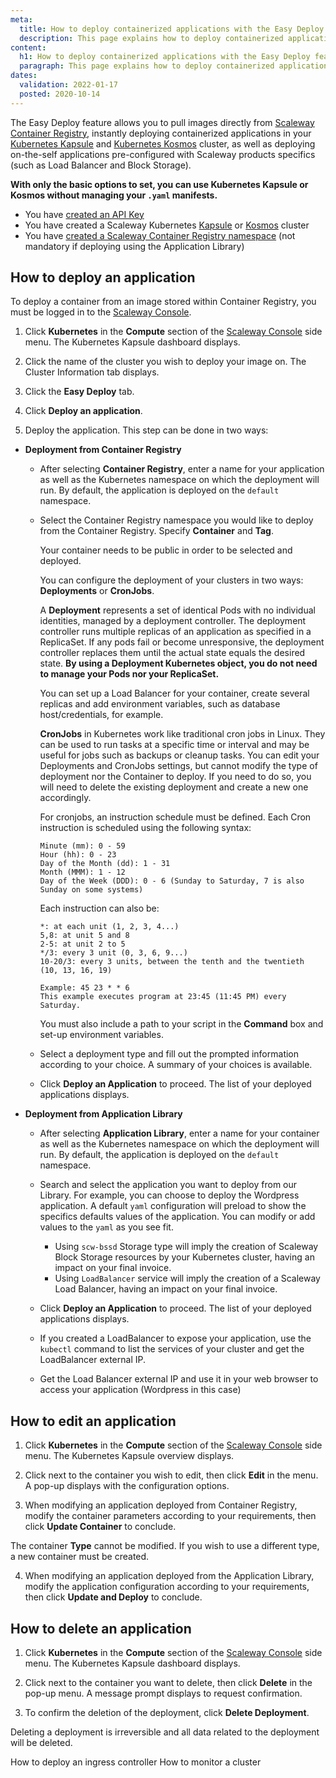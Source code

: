 ```yaml
---
meta:
  title: How to deploy containerized applications with the Easy Deploy feature
  description: This page explains how to deploy containerized applications with the Easy Deploy feature
content:
  h1: How to deploy containerized applications with the Easy Deploy feature
  paragraph: This page explains how to deploy containerized applications with the Easy Deploy feature
dates:
  validation: 2022-01-17
  posted: 2020-10-14
---
```



The Easy Deploy feature allows you to pull images directly from [Scaleway Container Registry](/compute/container-registry/concepts#container-registry), instantly deploying containerized applications in your [Kubernetes Kapsule](/compute/kubernetes/concepts#kubernetes-kapsule) and [Kubernetes Kosmos](https://www.scaleway.com/en/docs/compute/kubernetes/concepts/#kubernetes-kosmos) cluster, as well as deploying on-the-self applications pre-configured with Scaleway products specifics (such as Load Balancer and Block Storage).

**With only the basic options to set, you can use Kubernetes Kapsule or Kosmos without managing your `.yaml` manifests.**

<Message type="requirement">

  - You have [created an API Key](/console/my-project/how-to/generate-api-key)
  - You have created a Scaleway Kubernetes [Kapsule](/compute/kubernetes/how-to/create-cluster/) or [Kosmos](/compute/kubernetes/how-to/create-kosmos-cluster/) cluster
  - You have [created a Scaleway Container Registry namespace](/compute/container-registry/how-to/create-namespace) (not mandatory if deploying using the Application Library)

</Message>


## How to deploy an application

<Message type="note">

To deploy a container from an image stored within Container Registry, you must be logged in to the [Scaleway Console](https://console.scaleway.com/).

</Message>

1. Click **Kubernetes** in the **Compute** section of the [Scaleway Console](https://console.scaleway.com) side menu. The Kubernetes Kapsule dashboard displays.
  <Lightbox src="assets/scaleway-kubernetes-clusters-list.webp" alt="" />

2. Click the name of the cluster you wish to deploy your image on. The Cluster Information tab displays.
  <Lightbox src="assets/scaleway-kubernetes-cluster-information.webp" alt="" />

3. Click the **Easy Deploy** tab.

4. Click **Deploy an application**. 

5. Deploy the application. This step can be done in two ways:

  * **Deployment from Container Registry**

    * After selecting **Container Registry**, enter a name for your application as well as the Kubernetes namespace on which the deployment will run. By default, the application is deployed on the `default` namespace.

    * Select the Container Registry namespace you would like to deploy from the Container Registry. Specify **Container** and **Tag**.

      <Message type="note">

      Your container needs to be public in order to be selected and deployed.

      </Message>

      You can configure the deployment of your clusters in two ways: **Deployments** or **CronJobs**.

      A **Deployment** represents a set of identical Pods with no individual identities, managed by a deployment controller. The deployment controller runs multiple replicas of an application as specified in a ReplicaSet. If any pods fail or become unresponsive, the deployment controller replaces them until the actual state equals the desired state. **By using a Deployment Kubernetes object, you do not need to manage your Pods nor your ReplicaSet.**

      You can set up a Load Balancer for your container, create several replicas and add environment variables, such as database host/credentials, for example. 

      **CronJobs** in Kubernetes work like traditional cron jobs in Linux. They can be used to run tasks at a specific time or interval and may be useful for jobs such as backups or cleanup tasks. You can edit your Deployments and CronJobs settings, but cannot modify the type of deployment nor the Container to deploy. If you need to do so, you will need to delete the existing deployment and create a new one accordingly.

      For cronjobs, an instruction schedule must be defined. Each Cron instruction is scheduled using the following syntax:
      ```
      Minute (mm): 0 - 59
      Hour (hh): 0 - 23
      Day of the Month (dd): 1 - 31
      Month (MMM): 1 - 12
      Day of the Week (DDD): 0 - 6 (Sunday to Saturday, 7 is also Sunday on some systems)
      ```
      Each instruction can also be:
      ```
      *: at each unit (1, 2, 3, 4...)
      5,8: at unit 5 and 8
      2-5: at unit 2 to 5
      */3: every 3 unit (0, 3, 6, 9...)
      10-20/3: every 3 units, between the tenth and the twentieth (10, 13, 16, 19)
      
      Example: 45 23 * * 6
      This example executes program at 23:45 (11:45 PM) every Saturday.
      ``` 
      You must also include a path to your script in the **Command** box and set-up environment variables. 

    * Select a deployment type and fill out the prompted information according to your choice. A summary of your choices is available.

    *  Click **Deploy an Application** to proceed. The list of your deployed applications displays. 


  * **Deployment from Application Library**

    * After selecting **Application Library**, enter a name for your container as well as the Kubernetes namespace on which the deployment will run. By default, the application is deployed on the `default` namespace.

    <Lightbox src="scaleway-kubernetes-application-library.webp" alt="" />

    * Search and select the application you want to deploy from our Library. For example, you can choose to deploy the Wordpress application. A default `yaml` configuration will preload to show the specifics defaults values of the application. You can modify or add values to the `yaml` as you see fit.

      <Lightbox src="scaleway-kubernetes-yaml-edit.webp" alt="" />

      * Using `scw-bssd` Storage type will imply the creation of Scaleway Block Storage resources by your Kubernetes cluster, having an impact on your final invoice.
      * Using `LoadBalancer` service will imply the creation of a Scaleway Load Balancer, having an impact on your final invoice.

    * Click **Deploy an Application** to proceed. The list of your deployed applications displays.

    * If you created a LoadBalancer to expose your application, use the `kubectl` command to list the services of your cluster and get the LoadBalancer external IP.
      
      <Lightbox src="scaleway-kubernetes-kubectl-all.webp" alt="" />

    * Get the Load Balancer external IP and use it in your web browser to access your application (Wordpress in this case)
      <Lightbox src="scaleway-kubernetes-wordpress.webp" alt="" />

## How to edit an application

1. Click **Kubernetes** in the **Compute** section of the [Scaleway Console](https://console.scaleway.com) side menu. The Kubernetes Kapsule overview displays.

2. Click <Icon name="edit" /> next to the container you wish to edit, then click **Edit** in the menu. A pop-up displays with the configuration options. 

3. When modifying an application deployed from Container Registry, modify the container parameters according to your requirements, then click **Update Container** to conclude. 

  <Lightbox src="assets/scaleway-update-container.webp" alt="" />

  <Message type="note">

  The container **Type** cannot be modified. If you wish to use a different type, a new container must be created. 

  </Message>

4. When modifying an application deployed from the Application Library, modify the application configuration according to your requirements, then click **Update and Deploy** to conclude. 

  <Lightframe src="scaleway-kubernetes-edit-application.webp" alt="" />
 
## How to delete an application

1. Click **Kubernetes** in the **Compute** section of the [Scaleway Console](https://console.scaleway.com) side menu. The Kubernetes Kapsule dashboard displays.

2. Click <Icon name="edit" /> next to the container you want to delete, then click **Delete** in the pop-up menu. A message prompt displays to request confirmation.

3. To confirm the deletion of the deployment, click **Delete Deployment**.

<Message type="important">

Deleting a deployment is irreversible and all data related to the deployment will be deleted. 

</Message>

<Navigation title="See Also">
  <PreviousButton to="/compute/kubernetes/how-to/deploy-ingress-controller/">How to deploy an ingress controller</PreviousButton>
  <NextButton to="/compute/kubernetes/how-to/monitor-cluster/">How to monitor a cluster</NextButton>
</Navigation>
